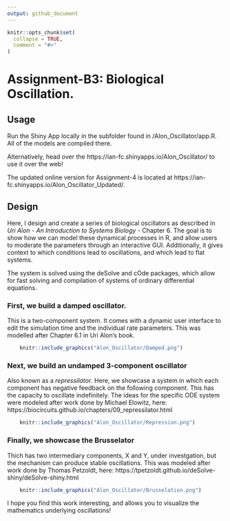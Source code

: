 ```yaml
---
output: github_document
---
```


<!-- README.md is generated from README.Rmd. Please edit that file -->

```r
knitr::opts_chunk$set(
  collapse = TRUE,
  comment = "#>"
)
```

# Assignment-B3: Biological Oscillation.

## Usage

Run the Shiny App locally in the subfolder found in /Alon_Oscillator/app.R. All of the models are compiled there.

Alternatively, head over the https://ian-fc.shinyapps.io/Alon_Oscillator/ to use it over the web!

The updated online version for Assignment-4 is located at https://ian-fc.shinyapps.io/Alon_Oscillator_Updated/.

## Design

Here, I design and create a series of biological oscillators as described in *Uri Alon - An Introduction to Systems Biology* - Chapter 6. The goal is to show how we can model these dynamical processes in R, and allow users to moderate the parameters through an interactive GUI. Additionally, it gives context to which conditions lead to oscillations, and which lead to flat systems.

The system is solved using the deSolve and cOde packages, which allow for fast solving and compilation of systems of ordinary differential equations.

### First, we build a damped oscillator.
This is a two-component system. It comes with a dynamic user interface to edit the simulation time and the individual rate parameters. This was modelled after Chapter 6.1 in Uri Alon's book.
```r
    knitr::include_graphics("Alon_Oscillator/Damped.png")
```

### Next, we build an undamped 3-component oscillator
Also known as a *repressilator*. Here, we showcase a system in which each component has negative feedback on the following component. This has the capacity to oscillate indefinitely. The ideas for the specific ODE system were modeled after work done by Michael Elowitz, here: https://biocircuits.github.io/chapters/09_repressilator.html

```r
    knitr::include_graphics("Alon_Oscillator/Repression.png")
```

### Finally, we showcase the Brusselator
Thich has two intermediary components, X and Y, under investgation, but the mechanism can produce stable oscillations. This was modeled after work done by Thomas Petzoldt, here: https://tpetzoldt.github.io/deSolve-shiny/deSolve-shiny.html

```r
    knitr::include_graphics("Alon_Oscillator/Brusselation.png")
```

I hope you find this work interesting, and allows you to visualize the mathematics underlying oscillations!
